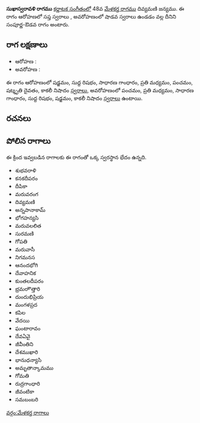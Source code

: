 {{Infobox ragam
	| name          	= సుఖాస్వరావళి
	| synonym	    	= 
	| mela          	= 
	| chakra        	= 
	| janaka        	= 
	| type          	= సంపూర్ణ-శాడవ
	| arohanam      	= {{svaraC|S|R1|G2|M2|P|D3|N3}} 
	| avarohanam    	= {{svaraC|P|M2|G2|R1|S|N3}}
	| jeeva         	=
	| chhaya        	=
	| nyasa         	=
	| vishesha      	= 
	| equivalent  		= 
}}
{{కర్ణాటక సంగీత రాగాలు}}
'''సుఖాస్వరావళి రాగము''' [[కర్ణాటక సంగీతం]]లో 48వ [[మేళకర్త రాగము]] దివ్యమణి జన్యము.  ఈ రాగం ఆరోహణలో సప్త స్వరాలు , అవరోహణంలో షాడవ స్వరాలు ఉండడం వల్ల దీనిని సంపూర్ణ-ఔడవ రాగం అంటారు.


==రాగ లక్షణాలు==


* ఆరోహణ : {{svaraC|S|R1|G2|M2|P|D3|N3}} 
* అవరోహణ : {{svaraC|P|M2|G2|R1|S|N3}}

ఈ రాగం ఆరోహణంలో షడ్జమం, సుద్ద రిషభం, సాధారణ గాంధారం, ప్రతి మధ్యమం, పంచమం, షట్శృతి దైవతం, కాకలీ నిషాదం [[స్వరాలు]], అవరోహణంలో పంచమం, ప్రతి మధ్యమం, సాధారణ గాంధారం, సుద్ద రిషభం, షడ్జమం, కాకలీ నిషాదం [[స్వరాలు]] ఉంటాయి.

==రచనలు==



==పోలిన రాగాలు==
ఈ క్రింద ఇవ్వబడిన రాగాలకు ఈ రాగంతో ఒక్క స్వరస్థాన భేదం ఉన్నది.
* శుభవరాళి
* కనకదీపరం
* దీపికా
* మరువరంగ
* దివ్యమణి
* అన్నపానాకామ్
* భోగహన్యసి
* మరువలలిత
* సురమణి
* గోపతి
* మరువాసీ
* నిగమనస
* ఆనందభోగి
* దేవాహనిక
* కుంతలదీపరం
* భ్రమరాౌత్తారి
* దుందుభిప్రియ
* మంగళప్రద
* కపిల
* వేదయి
* ఘంటారావం
* దేవఏవై
* జీవీంతిని
* దేశముఖారి
* భానుధన్యాసి
* అమృతాన్కామము
* గోమతి
* రుద్రగాంధారి
* జీవంటికా
* సమబంబరి



[[వర్గం:మేళకర్త రాగాలు]]